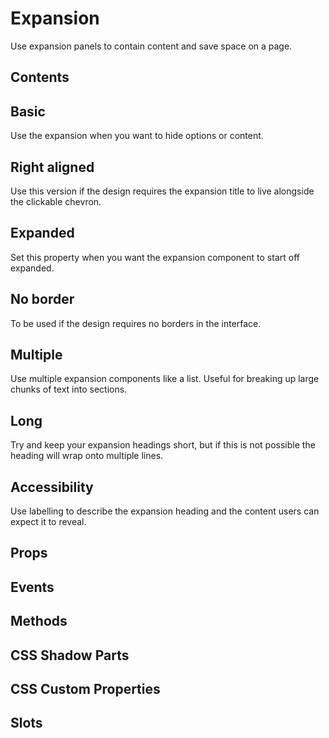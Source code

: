 # Expansion
Use expansion panels to contain content and save space on a page.

## Contents

## Basic
Use the expansion when you want to hide options or content.


<Basic />

## Right aligned
Use this version if the design requires the expansion title to live alongside the clickable chevron.


<RightAligned />

## Expanded
Set this property when you want the expansion component to start off expanded.


<Expanded />

## No border
To be used if the design requires no borders in the interface.


<NoBorder />

## Multiple
Use multiple expansion components like a list. Useful for breaking up large chunks of text into sections.


<Multiple />

## Long
Try and keep your expansion headings short, but if this is not possible the heading will wrap onto multiple lines.


<Long />

## Accessibility
Use labelling to describe the expansion heading and the content users can expect it to reveal.

## Props


<Props />

## Events


<Events />

## Methods


<Methods />

## CSS Shadow Parts


<Parts />

## CSS Custom Properties


<CustomProps />

## Slots


<Slots />
